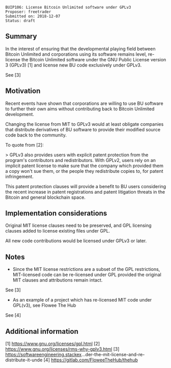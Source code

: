 <pre>
BUIP106: License Bitcoin Unlimited software under GPLv3
Proposer: freetrader
Submitted on: 2018-12-07
Status: draft
</pre>

==Summary==

In the interest of ensuring that the developmental playing field between Bitcoin Unlimited and corporations using its software remains level, re-license the Bitcoin Unlimited software under the GNU Public License version 3 (GPLv3) [1] and license new BU code exclusively under GPLv3.

See [3]
==Motivation==

Recent events have shown that corporations are willing to use BU software to further their own aims without contributing back to Bitcoin Unlimited development.

Changing the license from MIT to GPLv3 would at least obligate companies that distribute derivatives of BU software to provide their modified source code back to the community.

To quote from [2]:

> GPLv3 also provides users with explicit patent protection from the program's contributors and redistributors. With GPLv2, users rely on an implicit patent license to make sure that the company which provided them a copy won't sue them, or the people they redistribute copies to, for patent infringement.

This patent protection clauses will provide a benefit to BU users considering the recent increase in patent registrations and patent litigation threats in the Bitcoin and general blockchain space.

== Implementation considerations ==

Original MIT license clauses need to be preserved, and GPL licensing clauses added to license existing files under GPL.

All new code contributions would be licensed under GPLv3 or later.

== Notes ==

* Since the MIT license restrictions are a subset of the GPL restrictions, MIT-licensed code can be re-licensed under GPL provided the original MIT clauses and attributions remain intact.
See [3]
* As an example of a project which has re-licensed MIT code under GPL(v3), see Flowee The Hub 
See [4]



== Additional information ==

[1] https://www.gnu.org/licenses/gpl.html
[2] https://www.gnu.org/licenses/rms-why-gplv3.html
[3] https://softwareengineering.stackex...der-the-mit-license-and-re-distribute-it-unde
[4] https://gitlab.com/FloweeTheHub/thehub
